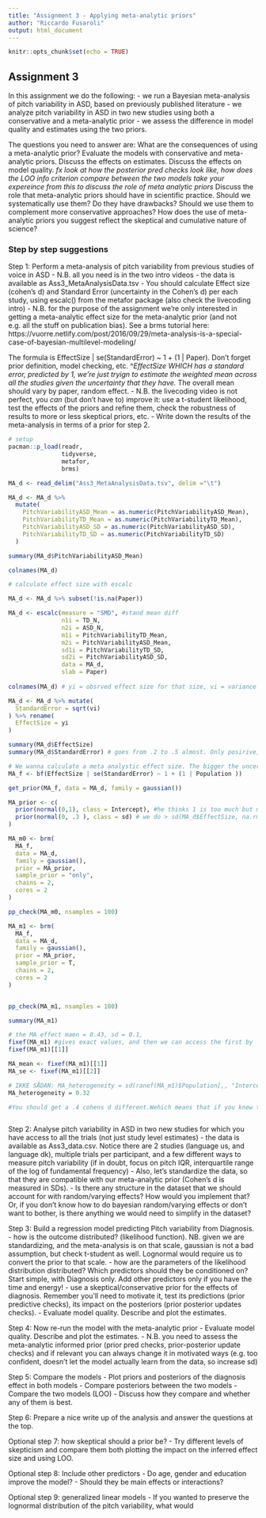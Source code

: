 ```yaml
---
title: "Assignment 3 - Applying meta-analytic priors"
author: "Riccardo Fusaroli"
output: html_document
---
```


```r
knitr::opts_chunk$set(echo = TRUE)
```

## Assignment 3

In this assignment we do the following:
- we run a Bayesian meta-analysis of pitch variability in ASD, based on previously published literature
- we analyze pitch variability in ASD in two new studies using both a conservative and a meta-analytic prior
- we assess the difference in model quality and estimates using the two priors. 

The questions you need to answer are: What are the consequences of using a meta-analytic prior? Evaluate the models with conservative and meta-analytic priors. Discuss the effects on estimates. Discuss the effects on model quality. *fx look at how the posterior pred checks look like, how does the LOO info criterion compare between the two models* *take your expereince from this to discuss the role of meta analytic priors* Discuss the role that meta-analytic priors should have in scientific practice. Should we systematically use them? Do they have drawbacks? Should we use them to complement more conservative approaches? How does the use of meta-analytic priors you suggest reflect the skeptical and cumulative nature of science?

### Step by step suggestions

Step 1: Perform a meta-analysis of pitch variability from previous studies of voice in ASD
- N.B. all you need is in the two intro videos
- the data is available as Ass3_MetaAnalysisData.tsv
- You should calculate Effect size (cohen's d) and Standard Error (uncertainty in the Cohen's d) per each study, using escalc() from the metafor package (also check the livecoding intro)
- N.B. for the purpose of the assignment we're only interested in getting a meta-analytic effect size for the meta-analytic prior (and not e.g. all the stuff on publication bias). See a brms tutorial here: https://vuorre.netlify.com/post/2016/09/29/meta-analysis-is-a-special-case-of-bayesian-multilevel-modeling/ 

The formula is EffectSize | se(StandardError) ~ 1 + (1 | Paper). Don't forget prior definition, model checking, etc.
^*EffectSize WHICH has a standard error, predicted by 1, we're just tryign to estimate the weighted mean across all the studies given the uncertainty that they have.* The overall mean should vary by paper, random effect. 
- N.B. the livecoding video is not perfect, you *can* (but don't have to) improve it: use a t-student likelihood, test the effects of the priors and refine them, check the robustness of results to more or less skeptical priors, etc. 
- Write down the results of the meta-analysis in terms of a prior for step 2.


```r
# setup
pacman::p_load(readr,
               tidyverse,
               metafor,
               brms)

MA_d <- read_delim("Ass3_MetaAnalysisData.tsv", delim ="\t") 

MA_d <- MA_d %>% 
  mutate(
    PitchVariabilityASD_Mean = as.numeric(PitchVariabilityASD_Mean),
    PitchVariabilityTD_Mean = as.numeric(PitchVariabilityTD_Mean),
    PitchVariabilityASD_SD = as.numeric(PitchVariabilityASD_SD),
    PitchVariabilityTD_SD = as.numeric(PitchVariabilityTD_SD)
  )

summary(MA_d$PitchVariabilityASD_Mean)

colnames(MA_d)

# calculate effect size with escalc

MA_d <- MA_d %>% subset(!is.na(Paper))

MA_d <- escalc(measure = "SMD", #stand mean diff
               n1i = TD_N,
               n2i = ASD_N,
               m1i = PitchVariabilityTD_Mean,
               m2i = PitchVariabilityASD_Mean,
               sd1i = PitchVariabilityTD_SD,
               sd2i = PitchVariabilityASD_SD,
               data = MA_d,
               slab = Paper)
            
colnames(MA_d) # yi = obsrved effect size for that size, vi = variance in that study. If we want to calculate standard error for our measure 

MA_d <- MA_d %>% mutate(
  StandardError = sqrt(vi)
) %>% rename(
  EffectSize = yi
)

summary(MA_d$EffectSize)
summary(MA_d$StandardError) # goes from .2 to .5 almost. Only posirive, which is what we want. 

# We wanna calculate a meta analystic effect size. The bigger the uncertainty, the smaller the weight. 
MA_f <- bf(EffectSize | se(StandardError) ~ 1 + (1 | Population ))

get_prior(MA_f, data = MA_d, family = gaussian())

MA_prior <- c(
  prior(normal(0,1), class = Intercept), #he thinks 1 is too much but meh. HE tends to be skeptical, data to persuade, så set mean to 0, and how uncertain are we about the mean being 0? we'll do a prior pred check.
  prior(normal(0, .3 ), class = sd) # we do > sd(MA_d$EffectSize, na.rm = T), we want our prior to capture this variance. It should take the values at face values, but if it's very different from the other studies, it should shrink. Ww say .3, so we say variability op to .6 is quit likely, but shirnking participatns that are too far on that axis
)

MA_m0 <- brm(
  MA_f,
  data = MA_d,
  family = gaussian(),
  prior = MA_prior,
  sample_prior = "only",
  chains = 2,
  cores = 2
)

pp_check(MA_m0, nsamples = 100)

MA_m1 <- brm(
  MA_f,
  data = MA_d,
  family = gaussian(),
  prior = MA_prior,
  sample_prior = T,
  chains = 2,
  cores = 2
)


pp_check(MA_m1, nsamples = 100)

summary(MA_m1)

# the MA effect maen = 0.43, sd = 0.1, 
fixef(MA_m1) #gives exact values, and then we can access the first by
fixef(MA_m1)[[1]]

MA_mean <- fixef(MA_m1)[[1]]
MA_se <- fixef(MA_m1)[[2]]

# IKKE SÅDAN: MA_heterogeneity = sd(ranef(MA_m1)$Population[,, "Intercept"][,1])
MA_heterogeneity = 0.32 

#You should get a .4 cohens d different.Wehich means that if you knew the pitch of a person, then you would know whetehr theyre autist or not with a 60% probability of superiority. So if you sample a participant from the higher distribution.
```

```r

```

Step 2: Analyse pitch variability in ASD in two new studies for which you have access to all the trials (not just study level estimates)
- the data is available as Ass3_data.csv. Notice there are 2 studies (language us, and language dk), multiple trials per participant, and a few different ways to measure pitch variability (if in doubt, focus on pitch IQR, interquartile range of the log of fundamental frequency)
- Also, let's standardize the data, so that they are compatible with our meta-analytic prior (Cohen's d is measured in SDs).
- Is there any structure in the dataset that we should account for with random/varying effects? How would you implement that? Or, if you don't know how to do bayesian random/varying effects or don't want to bother, is there anything we would need to simplify in the dataset?

Step 3: Build a regression model predicting Pitch variability from Diagnosis.
- how is the outcome distributed? (likelihood function). NB. given we are standardizing, and the meta-analysis is on that scale, gaussian is not a bad assumption, but check t-student as well. Lognormal would require us to convert the prior to that scale.
- how are the parameters of the likelihood distribution distributed? Which predictors should they be conditioned on? Start simple, with Diagnosis only. Add other predictors only if you have the time and energy!
- use a skeptical/conservative prior for the effects of diagnosis. Remember you'll need to motivate it, test its predictions (prior predictive checks), its impact on the posteriors (prior posterior updates checks).
- Evaluate model quality. Describe and plot the estimates. 

Step 4: Now re-run the model with the meta-analytic prior
- Evaluate model quality. Describe and plot the estimates. 
- N.B. you need to assess the meta-analytic informed prior (prior pred checks, prior-posterior update checks) and if relevant you can always change it in motivated ways (e.g. too confident, doesn't let the model actually learn from the data, so increase sd)

Step 5: Compare the models
- Plot priors and posteriors of the diagnosis effect in both models
- Compare posteriors between the two models
- Compare the two models (LOO)
- Discuss how they compare and whether any of them is best.

Step 6: Prepare a nice write up of the analysis and answer the questions at the top.

Optional step 7: how skeptical should a prior be?
- Try different levels of skepticism and compare them both plotting the impact on the inferred effect size and using LOO.

Optional step 8: Include other predictors
- Do age, gender and education improve the model?
- Should they be main effects or interactions?

Optional step 9: generalized linear models
- If you wanted to preserve the lognormal distribution of the pitch variability, what would 
